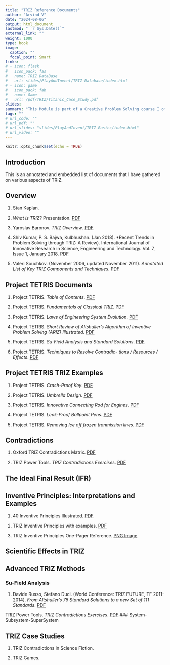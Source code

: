 ```yaml
---
title: "TRIZ Reference Documents"
author: "Arvind V"
date: "2024-08-06"
output: html_document
lastmod: " `r Sys.Date()`"
external_link: ""
weight: 1000
type: book
image:
  caption: ""
  focal_point: Smart
links:
# - icon: flask
#   icon_pack: fas
#   name: TRIZ DataBase
#   url: slides/PlayAndInvent/TRIZ-Database/index.html
# - icon: game
#   icon_pack: fab
#   name: Game
#   url: /pdf/TRIZ/Titanic_Case_Study.pdf
slides: 
summary: "This Module is part of a Creative Problem Solving course I offer at Srishti Manipal Institute, Bangalore"
tags: ""
# url_code: ""
# url_pdf: ""
# url_slides: "slides/PlayAndInvent/TRIZ-Basics/index.html"
# url_video: ""
---
```


```r
knitr::opts_chunk$set(echo = TRUE)
```

## Introduction

This is an annotated and embedded list of documents that I have gathered on various aspects of TRIZ. 

## Overview

1. Stan Kaplan. 

1. *What is TRIZ?* Presentation. <u>[PDF](TRIZ-related/Chapter 7 TRIZ.pdf)</u> 

1. Yaroslav Baronov. *TRIZ Overview*. <u>[PDF](TRIZ-related/trizoverviewyaroslav-120912103927-phpapp01.pdf)</u>
1. Shiv Kumar, P. S. Bajwa, Kulbhushan. (Jan 2018). *Recent Trends in Problem Solving through TRIZ: A Review). International Journal of Innovative Research in Science, Engineering and Technology. Vol. 7, Issue 1, January 2018. <u>[PDF](TRIZ-related/24_IJIRSET_TRIZ.pdf)</u>

2. Valeri Souchkov. (November 2006, updated November 2011). *Annotated List of Key TRIZ Components and Techniques*. <u>[PDF](TRIZ-related/Annotated list of main TRIZ tools and techniques.pdf)</u> 



## Project TETRIS Documents

1. Project TETRIS. *Table of Contents*. <u>[PDF](TRIZ-related/Project Tetris/cover_index_EN.pdf)</u>

2. Project TETRIS. *Fundamentals of Classical TRIZ*. <u>[PDF](TRIZ-related/Project Tetris/EN_01.pdf)</u>

3. Project TETRIS. *Laws of Engineering System Evolution*. <u>[PDF](TRIZ-related/Project Tetris/EN_02.pdf)</u>

4. Project TETRIS. *Short Review of Altshuller’s Algorithm of Inventive Problem Solving (ARIZ) Illustrated*. <u>[PDF](TRIZ-related/Project Tetris/EN_03.pdf)</u>

5. Project TETRIS. *Su-Field Analysis and Standard Solutions*. <u>[PDF](TRIZ-related/Project Tetris/EN_04.pdf)</u>

6. Project TETRIS. *Techniques to Resolve Contradic- tions / Resources / Effects*. <u>[PDF](TRIZ-related/Project Tetris/EN_05.pdf)</u>

## Project TETRIS TRIZ Examples

1. Project TETRIS. *Crash-Proof Key*. <u>[PDF](TRIZ-related/TRIZ-ExamplesEN/EN_ex_1.pdf)</u>

1. Project TETRIS. *Umbrella Design*. <u>[PDF](TRIZ-related/TRIZ-ExamplesEN/EN_ex_2.pdf)</u>

1. Project TETRIS. *Innovative Connecting Rod for Engines*. <u>[PDF](TRIZ-related/TRIZ-ExamplesEN/EN_ex_3.pdf)</u>

1. Project TETRIS. *Leak-Proof Ballpoint Pens*. <u>[PDF](TRIZ-related/TRIZ-ExamplesEN/EN_ex_4.pdf)</u>

1. Project TETRIS. *Removing Ice off frozen tranmission lines*. <u>[PDF](TRIZ-related/TRIZ-ExamplesEN/EN_ex_5.pdf)</u>

## Contradictions

1. Oxford TRIZ Contradictions Matrix. <u>[PDF](TRIZ-related/oxfordtriz_contradictions_matrix.pdf)</u> 

2. TRIZ Power Tools. *TRIZ Contradictions Exercises*. <u>[PDF](TRIZ-related/TRIZ_01_Contradictions_Exercises_Actual.pdf)</u> 

## The Ideal Final Result (IFR)

## Inventive Principles: Interpretations and Examples

1. 40 Inventive Principles Illustrated. <u>[PDF](TRIZ-related/40_principles_of_TRIZ_method_720dpi.jpg)</u>

2. TRIZ Inventive Principles with examples. <u>[PDF](TRIZ-related/TRIZ_40_inventive_principles_with_examplesfeb15.pdf)</u>

3. TRIZ Inventive Principles One-Pager Reference. <u>[PNG Image](TRIZ-related/Triz IPs.png)</u>

## Scientific Effects in TRIZ

## Advanced TRIZ Methods


### Su-Field Analysis

1. Davide Russo, Stefano Duci. (World Conference: TRIZ FUTURE, TF 2011-2014). *From Altshuller’s 76 Standard Solutions to a new Set of 111 Standards*. <u>[PDF](TRIZ-related/Altshuller 76 to 111 Inventive Solutions.pdf)</u>

TRIZ Power Tools. *TRIZ Contradictions Exercises*. <u>[PDF](TRIZ-related/TRIZ_01_Contradictions_Exercises_Actual.pdf)</u>
### System-Subsystem-SuperSystem

###


## TRIZ Case Studies

1. TRIZ Contradictions in Science Fiction. [](TRIZ-related/Contradictions in Science Fiction.pdf)

2. TRIZ Games. [](TRIZ-related/PRIZM Game for TRIZ - Pahl.pdf)
